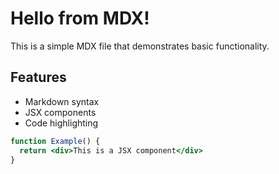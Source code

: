 # Hello from MDX!

This is a simple MDX file that demonstrates basic functionality.

## Features
- Markdown syntax
- JSX components
- Code highlighting

```jsx
function Example() {
  return <div>This is a JSX component</div>
}
```
